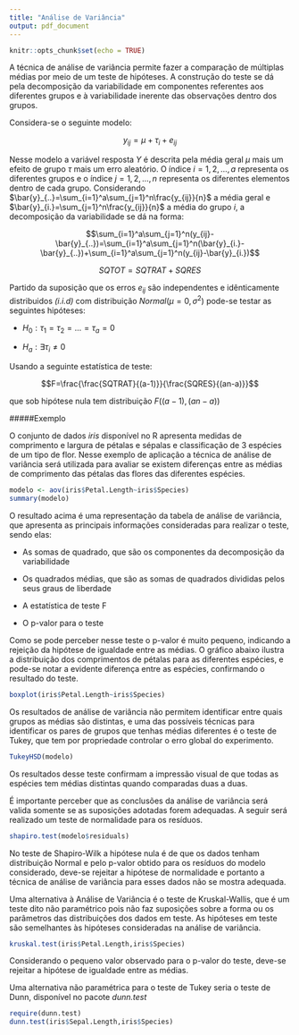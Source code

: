 ```yaml
---
title: "Análise de Variância"
output: pdf_document
---
```


```r
knitr::opts_chunk$set(echo = TRUE)
```



A técnica de análise de variância permite fazer a comparação de múltiplas médias por meio de um teste de hipóteses. A construção do teste se dá pela decomposição da variabilidade em componentes referentes aos diferentes grupos e à variabilidade inerente das observações dentro dos grupos. 

Considera-se o seguinte modelo:

$$y_{ij}=\mu+\tau_i+e_{ij}$$

Nesse modelo a variável resposta $Y$ é descrita pela média geral $\mu$ mais um efeito de grupo $\tau$ mais um erro aleatório. O índice $i=1,2,\ldots,a$ representa os diferentes grupos e o índice $j=1,2,\ldots,n$ representa os diferentes elementos dentro de cada grupo. Considerando $\bar{y}_{..}=\sum_{i=1}^a\sum_{j=1}^n\frac{y_{ij}}{n}$ a média geral e $\bar{y}_{i.}=\sum_{j=1}^n\frac{y_{ij}}{n}$ a média do grupo $i$, a decomposição da variabilidade se dá na forma:

$$\sum_{i=1}^a\sum_{j=1}^n(y_{ij}-\bar{y}_{..})=\sum_{i=1}^a\sum_{j=1}^n(\bar{y}_{i.}-\bar{y}_{..})+\sum_{i=1}^a\sum_{j=1}^n(y_{ij}-\bar{y}_{i.})$$

$$SQTOT=SQTRAT+SQRES$$

Partido da suposição que os erros $e_{ij}$ são independentes e idênticamente distribuidos _(i.i.d)_ com distribuição $Normal(\mu=0,\sigma^2)$ pode-se testar as seguintes hipóteses:

* $H_0:\tau_1=\tau_2=\ldots=\tau_a=0$

* $H_a: \exists \tau_i \neq 0$

Usando a seguinte estatística de teste:

$$F=\frac{\frac{SQTRAT}{(a-1)}}{\frac{SQRES}{(an-a)}}$$

que sob hipótese nula tem distribuição $F((a-1),(an-a))$

#####Exemplo

O conjunto de dados _iris_ disponível no R apresenta medidas de comprimento e largura de pétalas e sépalas e classificação de 3 espécies de um tipo de flor. Nesse exemplo de aplicação a técnica de análise de variância será utilizada para avaliar se existem diferenças entre as médias de comprimento das pétalas das flores das diferentes espécies.

```r
modelo <- aov(iris$Petal.Length~iris$Species)
summary(modelo)
```

O resultado acima é uma representação da tabela de análise de variância, que apresenta as principais informações consideradas para realizar o teste, sendo elas: 

* As somas de quadrado, que são os componentes da decomposição da variabilidade 

* Os quadrados médias, que são as somas de quadrados divididas pelos seus graus de liberdade

* A estatística de teste F

* O p-valor para o teste

Como se pode perceber nesse teste o p-valor é muito pequeno, indicando a rejeição da hipótese de igualdade entre as médias. O gráfico abaixo ilustra a distribuição dos comprimentos de pétalas para as diferentes espécies, e pode-se notar a evidente diferença entre as espécies, confirmando o resultado do teste.

```r
boxplot(iris$Petal.Length~iris$Species)
```

Os resultados de análise de variância não permitem identificar entre quais grupos as médias são distintas, e uma das possíveis técnicas para identificar os pares de grupos que tenhas médias diferentes é o teste de Tukey, que tem por propriedade controlar o erro global do experimento.

```r
TukeyHSD(modelo)
```

Os resultados desse teste confirmam a impressão visual de que todas as espécies tem médias distintas quando comparadas duas a duas. 

É importante perceber que as conclusões da análise de variância será valida somente se as suposições adotadas forem adequadas. A seguir será realizado um teste de normalidade para os resíduos.

```r
shapiro.test(modelo$residuals)
```
No teste de Shapiro-Wilk a hipótese nula é de que os dados tenham distribuição Normal e pelo p-valor obtido para os resíduos do modelo considerado, deve-se rejeitar a hipótese de normalidade e portanto a técnica de análise de variância para esses dados não se mostra adequada. 

Uma alternativa à Análise de Variância é o teste de Kruskal-Wallis, que é um teste dito não paramétrico pois não faz suposições sobre a forma ou os parâmetros das distribuições dos dados em teste. As hipóteses em teste são semelhantes às hipóteses consideradas na análise de variância.

```r
kruskal.test(iris$Petal.Length,iris$Species)
```

Considerando o pequeno valor observado para o p-valor do teste, deve-se rejeitar a hipótese de igualdade entre as médias. 

Uma alternativa não paramétrica para o teste de Tukey seria o teste de Dunn, disponível no pacote _dunn.test_

```r
require(dunn.test)
dunn.test(iris$Sepal.Length,iris$Species)
```

